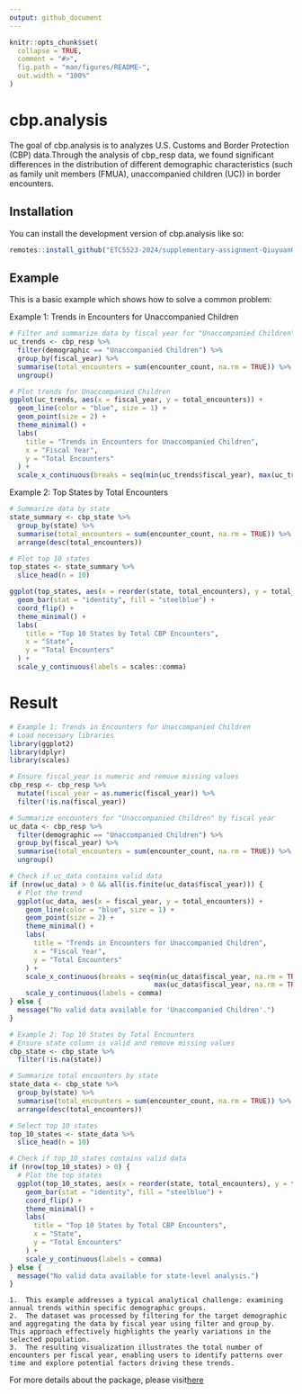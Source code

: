 ```yaml
---
output: github_document
---
```


<!-- README.md is generated from README.Rmd. Please edit that file -->

```r
knitr::opts_chunk$set(
  collapse = TRUE,
  comment = "#>",
  fig.path = "man/figures/README-",
  out.width = "100%"
)
```

# cbp.analysis

<!-- badges: start -->
<!-- badges: end -->

The goal of cbp.analysis is to analyzes U.S. Customs and Border Protection (CBP) data.Through the analysis of cbp_resp data, we found significant differences in the distribution of different demographic characteristics (such as family unit members (FMUA), unaccompanied children (UC)) in border encounters.

## Installation

You can install the development version of cbp.analysis like so:

``` r
remotes::install_github("ETC5523-2024/supplementary-assignment-Qiuyuan0055")
```

## Example

This is a basic example which shows how to solve a common problem:

Example 1: Trends in Encounters for Unaccompanied Children
```r
# Filter and summarize data by fiscal year for "Unaccompanied Children"
uc_trends <- cbp_resp %>%
  filter(demographic == "Unaccompanied Children") %>%
  group_by(fiscal_year) %>%
  summarise(total_encounters = sum(encounter_count, na.rm = TRUE)) %>%
  ungroup()

# Plot trends for Unaccompanied Children
ggplot(uc_trends, aes(x = fiscal_year, y = total_encounters)) +
  geom_line(color = "blue", size = 1) +
  geom_point(size = 2) +
  theme_minimal() +
  labs(
    title = "Trends in Encounters for Unaccompanied Children",
    x = "Fiscal Year",
    y = "Total Encounters"
  ) +
  scale_x_continuous(breaks = seq(min(uc_trends$fiscal_year), max(uc_trends$fiscal_year), by = 1))

```
 Example 2: Top States by Total Encounters
```r
# Summarize data by state
state_summary <- cbp_state %>%
  group_by(state) %>%
  summarise(total_encounters = sum(encounter_count, na.rm = TRUE)) %>%
  arrange(desc(total_encounters))

# Plot top 10 states
top_states <- state_summary %>%
  slice_head(n = 10)

ggplot(top_states, aes(x = reorder(state, total_encounters), y = total_encounters)) +
  geom_bar(stat = "identity", fill = "steelblue") +
  coord_flip() +
  theme_minimal() +
  labs(
    title = "Top 10 States by Total CBP Encounters",
    x = "State",
    y = "Total Encounters"
  ) +
  scale_y_continuous(labels = scales::comma)
```

# Result
```r
# Example 1: Trends in Encounters for Unaccompanied Children
# Load necessary libraries
library(ggplot2)
library(dplyr)
library(scales)

# Ensure fiscal_year is numeric and remove missing values
cbp_resp <- cbp_resp %>%
  mutate(fiscal_year = as.numeric(fiscal_year)) %>%
  filter(!is.na(fiscal_year))

# Summarize encounters for "Unaccompanied Children" by fiscal year
uc_data <- cbp_resp %>%
  filter(demographic == "Unaccompanied Children") %>%
  group_by(fiscal_year) %>%
  summarise(total_encounters = sum(encounter_count, na.rm = TRUE)) %>%
  ungroup()

# Check if uc_data contains valid data
if (nrow(uc_data) > 0 && all(is.finite(uc_data$fiscal_year))) {
  # Plot the trend
  ggplot(uc_data, aes(x = fiscal_year, y = total_encounters)) +
    geom_line(color = "blue", size = 1) +
    geom_point(size = 2) +
    theme_minimal() +
    labs(
      title = "Trends in Encounters for Unaccompanied Children",
      x = "Fiscal Year",
      y = "Total Encounters"
    ) +
    scale_x_continuous(breaks = seq(min(uc_data$fiscal_year, na.rm = TRUE), 
                                    max(uc_data$fiscal_year, na.rm = TRUE), by = 1)) +
    scale_y_continuous(labels = comma)
} else {
  message("No valid data available for 'Unaccompanied Children'.")
}

# Example 2: Top 10 States by Total Encounters
# Ensure state column is valid and remove missing values
cbp_state <- cbp_state %>%
  filter(!is.na(state))

# Summarize total encounters by state
state_data <- cbp_state %>%
  group_by(state) %>%
  summarise(total_encounters = sum(encounter_count, na.rm = TRUE)) %>%
  arrange(desc(total_encounters))

# Select top 10 states
top_10_states <- state_data %>%
  slice_head(n = 10)

# Check if top_10_states contains valid data
if (nrow(top_10_states) > 0) {
  # Plot the top states
  ggplot(top_10_states, aes(x = reorder(state, total_encounters), y = total_encounters)) +
    geom_bar(stat = "identity", fill = "steelblue") +
    coord_flip() +
    theme_minimal() +
    labs(
      title = "Top 10 States by Total CBP Encounters",
      x = "State",
      y = "Total Encounters"
    ) +
    scale_y_continuous(labels = comma)
} else {
  message("No valid data available for state-level analysis.")
}
```
	1.	This example addresses a typical analytical challenge: examining annual trends within specific demographic groups.
	2.	The dataset was processed by filtering for the target demographic and aggregating the data by fiscal year using filter and group_by. This approach effectively highlights the yearly variations in the selected population.
	3.	The resulting visualization illustrates the total number of encounters per fiscal year, enabling users to identify patterns over time and explore potential factors driving these trends.
For more details about the package, please visit[here](https://etc5523-2024.github.io/supplementary-assignment-Qiuyuan0055/) 
